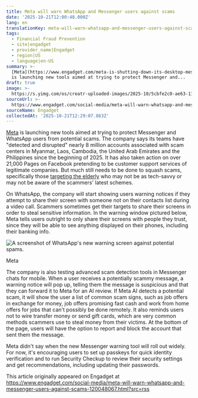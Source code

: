 ```yaml
---
title: Meta will warn WhatsApp and Messenger users against scams
date: '2025-10-21T12:00:48.000Z'
lang: en
translationKey: meta-will-warn-whatsapp-and-messenger-users-against-scams
tags:
  - Financial Fraud Prevention
  - site|engadget
  - provider_name|Engadget
  - region|US
  - language|en-US
summary: >-
  [Meta](https://www.engadget.com/meta-is-shutting-down-its-desktop-messenger-app-202539375.html)
  is launching new tools aimed at trying to protect Messenger and...
draft: true
image: >-
  https://s.yimg.com/os/creatr-uploaded-images/2025-10/5cbfe2c0-ae63-11f0-9b67-6b687e68b192
sourceUrl: >-
  https://www.engadget.com/social-media/meta-will-warn-whatsapp-and-messenger-users-against-scams-120048067.html?src=rss
sourceName: Engadget
collectedAt: '2025-10-21T12:29:07.863Z'
---
```

[Meta](https://www.engadget.com/meta-is-shutting-down-its-desktop-messenger-app-202539375.html) is launching new tools aimed at trying to protect Messenger and WhatsApp users from potential scams. The company says its teams have "detected and disrupted" nearly 8 million accounts associated with scam centers in Myanmar, Laos, Cambodia, the United Arab Emirates and the Philippines since the beginning of 2025. It has also taken action on over 21,000 Pages on Facebook pretending to be customer support services of legitimate companies. But much still needs to be done to squash scams, specifically those [targeting the elderly](https://www.engadget.com/us-attorneys-general-band-robocalls-055620761.html) who may not be as tech-savvy or may not be aware of the scammers' latest schemes. 

On WhatsApp, the company will start showing users warning notices if they attempt to share their screen with someone not on their contacts list during a video call. Scammers sometimes get their targets to share their screens in order to steal sensitive information. In the warning window pictured below, Meta tells users outright to only share their screens with people they trust, since they will be able to see anything displayed on their phones, including their banking info. 

![A screenshot of WhatsApp's new warning screen against potential spams.](https://s.yimg.com/os/creatr-uploaded-images/2025-10/5cbfe2c0-ae63-11f0-9b67-6b687e68b192)

Meta

The company is also testing advanced scam detection tools in Messenger chats for mobile. When a user receives a potentially scammy message, a warning notice will pop up, telling them the message is suspicious and that they can forward it to Meta for an AI review. If Meta AI detects a potential scam, it will show the user a list of common scam signs, such as job offers in exchange for money, job offers promising fast cash and work from home offers for jobs that can't possibly be done remotely. It also reminds users not to wire transfer money or send gift cards, which are very common methods scammers use to steal money from their victims. At the bottom of the page, users will have the option to report and block the account that sent them the message. 

Meta didn't say when the new Messenger warning tool will roll out widely. For now, it's encouraging users to set up passkeys for quick identity verification and to run Security Checkup to review their security settings and get recommendations, including updating their passwords. 

This article originally appeared on Engadget at https://www.engadget.com/social-media/meta-will-warn-whatsapp-and-messenger-users-against-scams-120048067.html?src=rss
